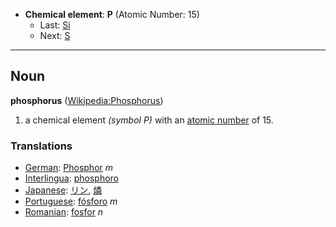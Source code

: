 *'''Chemical element''': '''P''' (Atomic Number: 15)
**Last: [[Silicon|Si]]
**Next: [[Sulfur|S]]
----
== Noun ==
'''phosphorus''' ([[en:Phosphorus|Wikipedia:Phosphorus]])

#a chemical element ''(symbol P)'' with an [[atomic number]] of 15.

===Translations===
*[[German]]: [[Phosphor]] ''m''
*[[Interlingua]]: [[phosphoro]]
*[[Japanese]]: [[リン]], [[燐]]
*[[Portuguese]]: [[fósforo]] ''m''
*[[Romanian]]: [[fosfor]] ''n''